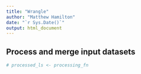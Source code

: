 ```yaml
---
title: "Wrangle"
author: "Matthew Hamilton"
date: "`r Sys.Date()`"
output: html_document
---
```


## Process and merge input datasets

```r
# processed_ls <- processing_fn
```
